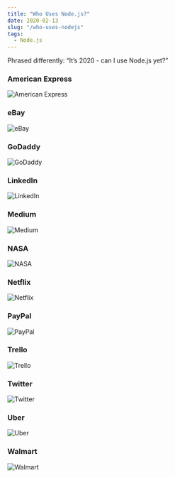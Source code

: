 ```yaml
---
title: "Who Uses Node.js?"
date: 2020-02-13
slug: "/who-uses-nodejs"
tags:
  - Node.js
---
```


Phrased differently: “It’s 2020 - can I use Node.js yet?”

### American Express

![American Express](./american-express.png)

### eBay

![eBay](./ebay.png)

### GoDaddy

![GoDaddy](./godaddy.jpg)

### LinkedIn

![LinkedIn](./linkedin.png)

### Medium

![Medium](./medium.png)

### NASA

![NASA](./nasa.png)

### Netflix

![Netflix](./netflix.png)

### PayPal

![PayPal](./paypal.png)

### Trello

![Trello](./trello.png)

### Twitter

![Twitter](./twitter.png)

### Uber

![Uber](./uber.png)

### Walmart

![Walmart](./walmart.jpg)
